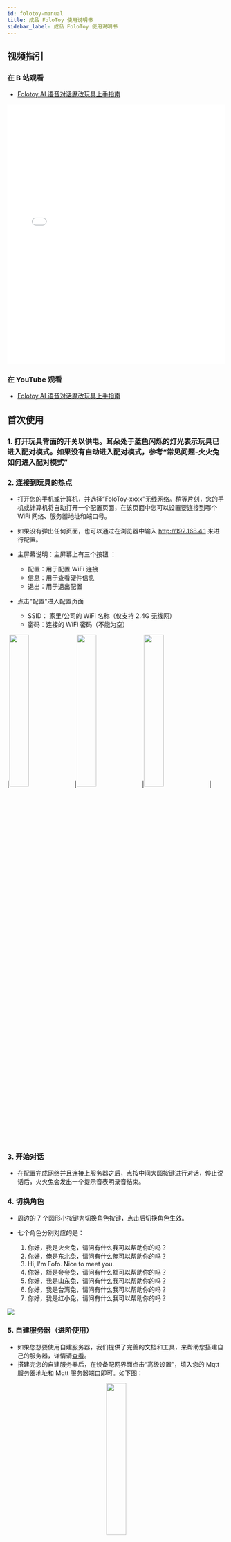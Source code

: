 ```yaml
---
id: folotoy-manual
title: 成品 FoloToy 使用说明书
sidebar_label: 成品 FoloToy 使用说明书
---
```


## 视频指引

### 在 B 站观看

- [Folotoy AI 语音对话魔改玩具上手指南](https://www.bilibili.com/video/BV12z4y1N7ne)

<iframe
  width="100%"
  height="600"
  src="//player.bilibili.com/player.html?aid=282570656&bvid=BV1Hc41117my&cid=1376386243&p=1"
  scrolling="no"
  border="0"
  frameborder="no"
  framespacing="0"
  allowfullscreen="true"
>
  {" "}
</iframe>

### 在 YouTube 观看

- [Folotoy AI 语音对话魔改玩具上手指南](https://www.youtube.com/watch?v=oXxzM-v_f30)

## 首次使用

### 1. 打开玩具背面的开关以供电。耳朵处于蓝色闪烁的灯光表示玩具已进入配对模式。如果没有自动进入配对模式，参考“常见问题-火火兔如何进入配对模式”

### 2. 连接到玩具的热点

- 打开您的手机或计算机，并选择“FoloToy-xxxx”无线网络。稍等片刻，您的手机或计算机将自动打开一个配置页面，在该页面中您可以设置要连接到哪个 WiFi 网络、服务器地址和端口号。

- 如果没有弹出任何页面，也可以通过在浏览器中输入 http://192.168.4.1 来进行配置。

- 主屏幕说明：主屏幕上有三个按钮 ：

  - 配置：用于配置 WiFi 连接
  - 信息：用于查看硬件信息
  - 退出：用于退出配置

- 点击"配置"进入配置页面

  - SSID： 家里/公司的 WiFi 名称（仅支持 2.4G 无线网）
  - 密码：连接的 WiFi 密码（不能为空）

|<img width="30%" src="https://github.com/FoloToy/folotoy-doc/assets/41461127/a5716e99-c5c9-4ff1-8da8-acbfb6ed664e" />|<img width="30%" src="https://github.com/FoloToy/folotoy-doc/assets/41461127/2a778703-a976-45dd-beae-30de076bd25a" />|<img width="30%" src="https://github.com/FoloToy/folotoy-doc/assets/41461127/3a0def94-a139-4d8a-aa82-4c2f60721faa" />|

### 3. 开始对话

- 在配置完成网络并且连接上服务器之后，点按中间大圆按键进行对话，停止说话后，火火兔会发出一个提示音表明录音结束。

### 4. 切换角色

- 周边的 7 个圆形小按键为切换角色按键，点击后切换角色生效。

- 七个角色分别对应的是：

  1. 你好，我是火火兔，请问有什么我可以帮助你的吗？
  2. 你好，俺是东北兔，请问有什么俺可以帮助你的吗？
  3. Hi, I'm Fofo. Nice to meet you.
  4. 你好，额是夸夸兔，请问有什么额可以帮助你的吗？
  5. 你好，我是山东兔，请问有什么我可以帮助你的吗？
  6. 你好，我是台湾兔，请问有什么我可以帮助你的吗？
  7. 你好，我是红小兔，请问有什么我可以帮助你的吗？

<img src="https://github.com/FoloToy/folotoy-doc/assets/41461127/9ab22432-da85-4763-a8d3-4fe74e3265e5" />

### 5. 自建服务器（进阶使用）

- 如果您想要使用自建服务器，我们提供了完善的文档和工具，来帮助您搭建自己的服务器，详情请[查看](https://docs.folotoy.com/)。
- 搭建完您的自建服务器后，在设备配网界面点击“高级设置”，填入您的 Mqtt 服务器地址和 Mqtt 服务器端口即可。如下图：

<center>
  <img
    width="30%"
    src="https://github.com/FoloToy/folotoy-doc/assets/41461127/56dba04d-b13e-4119-bb7e-703ac2e30253"
  />
</center>

## 常见问题

### 1. 火火兔发出错误提示音，并且耳灯处于黄色闪烁的灯光

- 耳灯处于黄色闪烁的灯光表示设备无法连接互联网，可能的原因有：

  - WiFi 密码设置错误，请重新进入配对模式连接重新设置 WiFi。

  - 当前连接的 WiFi 无法连接互联网，请重新进入配对模式连接重新设置 WiFi。

### 2. 火火兔如何进入配对模式

- 同时按住上一个/下一个按钮超过 5 秒钟，进入配置模式。此时，灯光将逐渐变为蓝色闪烁，如下图：

<img src="https://github.com/FoloToy/folotoy-doc/assets/41461127/ae8bed1b-9a7e-4aff-866e-188a3a77b231" />

### 3. 火火兔如何调节声音大小

- 旋转火火兔背面的开关，即可调节音量的大小。
